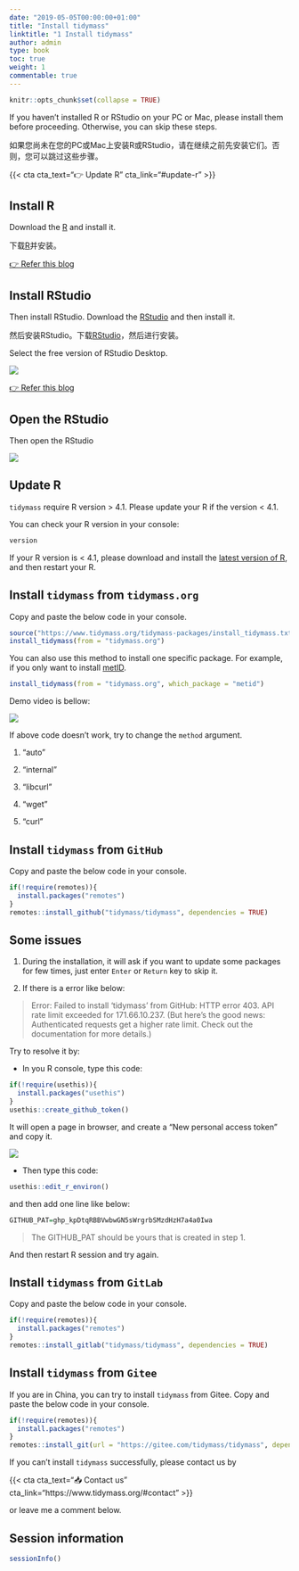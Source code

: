 ```yaml
---
date: "2019-05-05T00:00:00+01:00"
title: "Install tidymass"
linktitle: "1 Install tidymass"
author: admin
type: book
toc: true
weight: 1
commentable: true
---
```


```r
knitr::opts_chunk$set(collapse = TRUE)
```

If you haven't installed R or RStudio on your PC or Mac, please install them before proceeding. Otherwise, you can skip these steps.

如果您尚未在您的PC或Mac上安装R或RStudio，请在继续之前先安装它们。否则，您可以跳过这些步骤。

{{< cta cta_text="👉 Update R" cta_link="#update-r" >}}

## Install R

Download the [R](https://www.r-project.org/) and install it.

下载[R](https://www.r-project.org/)并安装。

[👉 Refer this blog](https://www.dataquest.io/blog/installing-r-on-your-computer/)

## Install RStudio

Then install RStudio. Download the [RStudio](https://www.rstudio.com/products/rstudio/download/#download) and then install it.

然后安装RStudio。下载[RStudio](https://www.rstudio.com/products/rstudio/download/#download)，然后进行安装。

Select the free version of RStudio Desktop.

![](/docs/chapter1/figures/Screen-Shot.png) 

[👉 Refer this blog](https://www.stat.colostate.edu/~jah/talks_public_html/isec2020/installRStudio.html)

## Open the RStudio

Then open the RStudio

![](/docs/chapter1/figures/Screen-Shot-1.png) 

## Update R

`tidymass` require R version > 4.1. Please update your R if the version < 4.1.

You can check your R version in your console:

```r
version
```

If your R version is < 4.1, please download and install the [latest version of R](https://cran.r-project.org/mirrors.html), and then restart your R.

## Install `tidymass` from `tidymass.org`

Copy and paste the below code in your console.

```r
source("https://www.tidymass.org/tidymass-packages/install_tidymass.txt")
install_tidymass(from = "tidymass.org")
```

You can also use this method to install one specific package. For example, if you only want to install [metID](https://metid.tidymass.org/). 

```r
install_tidymass(from = "tidymass.org", which_package = "metid")
```

Demo video is bellow:

![](/docs/chapter1/figures/pull_case_study.gif) 

If above code doesn't work, try to change the `method` argument.

1. "auto"

2. "internal"

3. "libcurl"

4. "wget"

5. "curl"

## Install `tidymass` from `GitHub`

Copy and paste the below code in your console.

```r
if(!require(remotes)){
  install.packages("remotes")
}
remotes::install_github("tidymass/tidymass", dependencies = TRUE)
```

## Some issues

1. During the installation, it will ask if you want to update some packages for few times, just enter `Enter` or `Return` key to skip it.

2. If there is a error like below:

> Error: Failed to install 'tidymass' from GitHub: HTTP error 403. API rate limit exceeded for 171.66.10.237. (But here's the good news: Authenticated requests get a higher rate limit. Check out the documentation for more details.)

Try to resolve it by:

* In you R console, type this code:

```r
if(!require(usethis)){
  install.packages("usethis")
}
usethis::create_github_token()
```

It will open a page in browser, and create a "New personal access token" and copy it.

![](/docs/chapter1/figures/fig3.png) 

* Then type this code:

```r
usethis::edit_r_environ()
```

and then add one line like below:

```r
GITHUB_PAT=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
```

> The GITHUB_PAT should be yours that is created in step 1.

And then restart R session and try again.

## Install `tidymass` from `GitLab`

Copy and paste the below code in your console.

```r
if(!require(remotes)){
  install.packages("remotes")
}
remotes::install_gitlab("tidymass/tidymass", dependencies = TRUE)
```


## Install `tidymass` from `Gitee`

If you are in China, you can try to install `tidymass` from Gitee. Copy and paste the below code in your console.

```r
if(!require(remotes)){
  install.packages("remotes")
}
remotes::install_git(url = "https://gitee.com/tidymass/tidymass", dependencies = TRUE)
```


If you can't install `tidymass` successfully, please contact us by

{{< cta cta_text="📥 Contact us" cta_link="https://www.tidymass.org/#contact" >}}

or leave me a comment below.

## Session information

```r
sessionInfo()
```